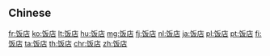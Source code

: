 {{also|飯店}}
==Chinese==
{{zh-see|飯店}}

[[fr:饭店]]
[[ko:饭店]]
[[lt:饭店]]
[[hu:饭店]]
[[mg:饭店]]
[[fj:饭店]]
[[nl:饭店]]
[[ja:饭店]]
[[pl:饭店]]
[[pt:饭店]]
[[fi:饭店]]
[[ta:饭店]]
[[th:饭店]]
[[chr:饭店]]
[[zh:饭店]]